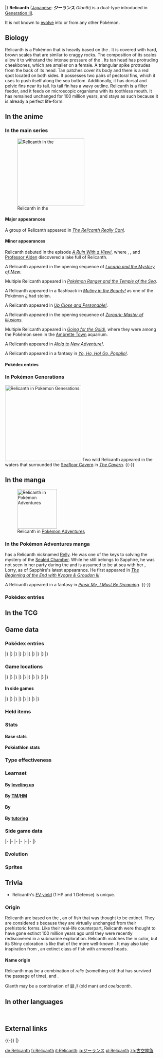 {{PokémonPrevNext/Head|type=Water|type2=Rock}}
{{PokémonPrevNext/GO|species=Relicanth}}
{{PokémonPrevNext/Pokémon|type=Water|prevnum=368|prev=Gorebyss|nextnum=370|next=Luvdisc|roundleft=bl|roundright=br}}
|}
{{Pokémon Infobox
|name=Relicanth
|jname=ジーランス
|jtranslit=Jīransu
|tmname=Glanth
|ndex=369
|hdex=179
|hdex6=188
|karea=Coastal
|kdex=042
|adex=262
|obrow=248
|type1=Water
|type2=Rock
|category=Longevity
|height-ftin=3'03"
|height-m=1.0
|weight-lbs=51.6
|weight-kg=23.4
|abilitylayout=2
|ability1=Swift Swim
|ability2=Rock Head
|abilityd=Sturdy
|egggroupn=2
|egggroup1=Water 1
|egggroup2=Water 2
|eggcycles=40
|evtotal=2
|evhp=1
|evde=1
|expyield=170
|oldexp=198
|lv100exp=1,250,000
|gendercode=31
|color=Gray
|catchrate=25
|body=03
|pokefordex=relicanth
|generation=3
|friendship=70
}}
'''Relicanth''' ([[List of Japanese Pokémon names|Japanese]]: '''ジーランス''' ''Glanth'') is a dual-type {{2t|Water|Rock}} {{OBP|Pokémon|species}} introduced in [[Generation III]].

It is not known to [[Evolution|evolve]] into or from any other Pokémon.

==Biology==
Relicanth is a Pokémon that is heavily based on the {{wp|coelacanth}}. It is covered with hard, brown scales that are similar to craggy rocks. The composition of its scales allow it to withstand the intense pressure of the {{DL|List of Pokémon by habitat|Sea Pokémon|ocean depths}}. Its tan head has protruding cheekbones, which are smaller on a female. A triangular spike protrudes from the back of its head. Tan patches cover its body and there is a red spot located on both sides. It possesses two pairs of pectoral fins, which it uses to push itself along the sea bottom. Additionally, it has dorsal and pelvic fins near its tail. Its tail fin has a wavy outline. Relicanth is a filter feeder, and it feeds on microscopic organisms with its toothless mouth. It has remained unchanged for 100 million years, and stays as such because it is already a perfect life-form.

==In the anime==
===In the main series===
[[File:Relicanth anime.png|thumb|left|220px|Relicanth in the {{pkmn|anime}}]]
====Major appearances====
A group of Relicanth appeared in ''[[AG094|The Relicanth Really Can!]]''.

====Minor appearances====
Relicanth debuted in the episode ''[[AG002|A Ruin With a View!]]'', where {{Ash}}, {{an|May}}, and [[Professor Alden]] discovered a lake full of Relicanth.

A Relicanth appeared in the opening sequence of ''[[M08|Lucario and the Mystery of Mew]]''.

Multiple Relicanth appeared in ''[[M09|Pokémon Ranger and the Temple of the Sea]]''.

A Relicanth appeared in a flashback in ''[[DP020|Mutiny in the Bounty!]]'' as one of the Pokémon [[J]] had stolen.

A Relicanth appeared in ''[[DP089|Up Close and Personable!]]''.

A Relicanth appeared in the opening sequence of ''[[M13|Zoroark: Master of Illusions]]''.

Multiple Relicanth appeared in ''[[XY022|Going for the Gold!]]'', where they were among the Pokémon seen in the [[Ambrette Town]] aquarium.

A Relicanth appeared in ''[[SM001|Alola to New Adventure!]]''.

A Relicanth appeared in a fantasy in ''[[SM005|Yo, Ho, Ho! Go, Popplio!]]''.

====Pokédex entries====
{{Animedexheader|Hoenn}}
{{Animedexbody|AG094|Relicanth|Ash's Pokédex|Relicanth, the Longevity Pokémon. Relicanth is covered in stone-like scales, which allow it to endure the pressure of the deep ocean.}}
{{Animedexfooter/Pokémon|''Advanced Generation''|Hoenn}}

===In Pokémon Generations===
[[File:Relicanth Chinchou PG.png|thumb|250px|Relicanth in [[Pokémon Generations]]]]
Two wild Relicanth appeared in the waters that surrounded the [[Seafloor Cavern]] in ''[[PG08|The Cavern]]''.
{{-}}

==In the manga==
[[File:Relly.png|130px|thumb|Relicanth in [[Pokémon Adventures]]]]
===In the Pokémon Adventures manga===
{{adv|Sapphire}} has a Relicanth nicknamed [[Relly]]. He was one of the keys to solving the mystery of the [[Sealed Chamber]]. While he still belongs to Sapphire, he was not seen in her party during the {{chap|Emerald}} and is assumed to be at sea with her {{p|Wailord}}, Lorry, as of Sapphire's latest appearance. He first appeared in ''[[PS235|The Beginning of the End with Kyogre & Groudon III]]''.

A Relicanth appeared in a fantasy in ''[[PS306|Pinsir Me, I Must Be Dreaming]]''. 
{{-}}

===Pokédex entries===
{{Mangadexheader}}
{{Mangadexbody|Pokémon Adventures|[[PS236]]|This species lives at the bottom of the sea for thousands of years. It only feeds on microorganisms.}}
{{Mangadexfooter}}

==In the TCG==
{{main|Relicanth (TCG)}}

==Game data==
===Pokédex entries===
{{Dex/Header|type=Water|type2=Rock}}
{{Dex/NA|gen=III}}
{{Dex/Gen|gen=III}}
{{Dex/Entry1|v=Ruby|t=FFF|entry=Relicanth is a Pokémon species that existed for a hundred million years without ever changing its form. This ancient Pokémon feeds on microscopic organisms with its toothless mouth.}}
{{Dex/Entry1|v=Sapphire|t=FFF|entry=Relicanth is a rare species that was discovered in deep-sea explorations. This Pokémon's body withstands the enormous water pressure of the ocean depths. Its body is covered in tough scales that are like craggy rocks.}}
{{Dex/Entry1|v=Emerald|t=FFF|entry=A Pokémon that was once believed to have been extinct. The species has not changed its form for 100 million years. It walks on the seafloor using its pectoral fins.}}
{{Dex/Entry2|v=FireRed|v2=LeafGreen|entry=It has remained unchanged for 100 million years. It was discovered during a deep-sea exploration.}}
|}
|}
{{Dex/Gen|gen=IV}}
{{Dex/Entry3|v=Diamond|v2=Pearl|v3=Platinum|entry=A rare Pokémon discovered during a deep-sea exploration. It has not changed in over 100 million years.}}
{{Dex/Entry2|v=HeartGold|v2=SoulSilver|entry=Discovered by chance during deep-sea explorations, it has not changed since ancient times.}}
|}
|}
{{Dex/Gen|gen=V}}
{{Dex/Entry2|v=Black|v2=White|t=FFF|entry=A rare Pokémon discovered during a deep-sea exploration. It has not changed in over 100 million years.}}
{{Dex/Entry2|v=Black 2|v2=White 2|t=FFF|entry=A rare Pokémon discovered during a deep-sea exploration. It has not changed in over 100 million years.}}
|}
|}
{{Dex/Gen|gen=VI}}
{{Dex/Entry1|v=X|t=FFF|entry=It has remained unchanged for 100 million years. It was discovered during a deep-sea exploration.}}
{{Dex/Entry1|v=Y|entry=A rare Pokémon discovered during a deep-sea exploration. It has not changed in over 100 million years.}}
{{Dex/Entry1|t=FFF|v=Omega Ruby|entry=Relicanth is a Pokémon species that existed for a hundred million years without ever changing its form. This ancient Pokémon feeds on microscopic organisms with its toothless mouth.}}
{{Dex/Entry1|t=FFF|v=Alpha Sapphire|entry=Relicanth is a rare species that was discovered in deep-sea explorations. This Pokémon’s body withstands the enormous water pressure of the ocean depths. Its body is covered in tough scales that are like craggy rocks.}}
|}
|}
{{Dex/Gen|gen=VII}}
{{Dex/Entry1|v=Sun|entry=Its form has remained the same for one hundred million years. Its body is filled with fat, so it can withstand the water pressure of the deep sea.}}
{{Dex/Entry1|v=Moon|entry=It was fortuitously discovered during a deep sea expedition. Its teeth have atrophied, so it now survives on microscopic organisms it sucks up.}}
{{Dex/Entry1|v=Ultra Sun|entry=Thought to have gone extinct, Relicanth was given a name that is a variation of the name of the person who discovered it.}}
{{Dex/Entry1|v=Ultra Moon|entry=The reason it hasn't changed at all in a hundred million years is that it's apparently already a perfect life-form.}}
|}
|}
{{Dex/Footer}}

===Game locations===
{{Availability/Header|type=Water|type2=Rock}}
{{Availability/NA|gen=III}}
{{Availability/Gen|gen=III}}
{{Availability/Entry2|v=Ruby|v2=Sapphire|t=FFF|t2=FFF|area=[[Route]]s {{rtn|124|Hoenn}}, {{rtn|126|Hoenn}} ([[Underwater]])}}
{{Availability/Entry1|v=Emerald|t=FFF|area=[[Route]]s {{rtn|124|Hoenn}}, {{rtn|126|Hoenn}} ([[Underwater]])}}
{{Availability/Entry2/None|v=FireRed|v2=LeafGreen}}
{{Availability/Entry1/None|v=Colosseum}}
{{Availability/Entry1/None|v=XD|link=Pokémon XD: Gale of Darkness}}
|}
|}
{{Availability/Gen|gen=IV}}
{{Availability/Entry2|v=Diamond|v2=Pearl|area={{rt|226|Sinnoh}} ({{DL|Fishing|Super Rod}})}}
{{Availability/Entry1|v=Platinum|area={{rt|226|Sinnoh}} ({{DL|Fishing|Super Rod}})}}
{{Availability/Entry2|v=HeartGold|v2=SoulSilver|area={{rt|12|Kanto}} ({{DL|Fishing|Super Rod}} during a [[Pokémon outbreak|swarm]])}}
{{Availability/Entry1|v=Pal Park|color={{locationcolor/light|ocean}}|link=Pal Park|area={{DL|List of Pokémon by Pal Park location|Sea}}}}
|}
|}
{{Availability/Gen|gen=V}}
{{Availability/Entry2|v=Black|v2=White|t=FFF|area={{rt|4|Unova}} ([[Fishing]] in {{DL|Phenomenon|rippling water}})}}
{{Availability/Entry2|v=Black 2|v2=White 2|t=FFF|area={{rt|4|Unova}} ([[Fishing]] in {{DL|Phenomenon|rippling water}})}}
{{Availability/Entry1|v=Dream World|color={{dream color}}|area={{dwa|Sparkling Sea}}}}
|}
|}
{{Availability/Gen|gen=VI}}
{{Availability/Entry2|v=X|v2=Y|t=FFF|area=[[Ambrette Town]], [[Cyllage City]] ({{DL|Fishing|Super Rod}})}}
{{Availability/Entry2|v=Omega Ruby|v2=Alpha Sapphire|t=FFF|t2=FFF|area=[[Route]]s {{rtn|107|Hoenn}}, {{rtn|124|Hoenn}}, {{rtn|126|Hoenn}}, {{rtn|128|Hoenn}}, {{rtn|129|Hoenn}}, {{rtn|130|Hoenn}} ([[Underwater]])}}
|}
|}
{{Availability/Gen|gen=VII}}
{{Availability/Entry2|v=Sun|v2=Moon|area=[[Poni Wilds]] ([[Fishing]])}}
{{Availability/Entry2|v=Ultra Sun|v2=Ultra Moon|area=[[Poni Breaker Coast]] ([[Fishing]])}}
|}
|}
{{Availability/Footer}}

====In side games====
{{Availability/Header|type=Water|type2=Rock}}
{{Availability/NA|gen=III}}
{{Availability/Gen|gen=III}}
{{Availability/Entry1|v=Pinball: R&S|link=Pokémon Pinball: Ruby & Sapphire|color={{ruby color}}|t=fff|area=Ocean ([[Ruby Field|Both]] [[Sapphire Field|Fields]])}}
{{Availability/Entry1|v=Trozei!|color={{yellow color}}|area=[[Secret Storage 11]], Endless Level 20, Forever Level 20, [[Mr. Who's Den]]}}
{{Availability/Entry2|v=MD Red|v2=MD Blue|link=Pokémon Mystery Dungeon: Red Rescue Team and Blue Rescue Team|area=[[Silver Trench]] (80F-89F)}}
|}
|}
{{Availability/Gen|gen=IV}}
{{Availability/Entry2|v=MD Time|v2=MD Darkness|link=Pokémon Mystery Dungeon: Explorers of Time and Explorers of Darkness|area=[[Miracle Sea]] (B1-B18, Deep Miracle Sea B1-B4)}}
{{Availability/Entry1|v=MD Sky|link=Pokémon Mystery Dungeon: Explorers of Sky|area=[[Miracle Sea]] (B1-B18, Deep Miracle Sea B1-B4)}}
<!--{{Availability/Entry1|v=MD Stormy|link=Pokémon Mystery Dungeon (WiiWare)|color={{water color}}|area=}}-->
{{Availability/Entry1|v=Ranger: GS|color={{GS color}}|link=Pokémon Ranger: Guardian Signs|area=[[Canal Ruins]]}}
|}
|}
{{Availability/Gen|gen=V}}
{{Availability/Entry1|1|v=Rumble Blast|color={{fire color}}|area=Beach: [[World Axle - B1F]]}}
{{Availability/Entry1|1|v=Rumble U|color={{fire color}}|area=[[Variety Battle#Empoleon the Great|Variety Battle: Empoleon the Great]]}}
|}
|}
{{Availability/Gen|gen=VI}}
{{Availability/Entry1|1|v=Battle Trozei|color={{defense color}}|area=[[Safari Jungle#Thursday Stage 3|Safari Jungle: Stage 3]]{{dotw|Th}}}}
{{Availability/Entry1|1|v=Shuffle|color={{beauty color}}|area=Event: ''[[Special Stages#The Daily Pokémon (#3)|The Daily Pokémon (#3)]]''}}
{{Availability/Entry1|1|v=Rumble World|color={{fire color}}|area=[[Sapphire Sea#Sea of Origin|Sapphire Sea: Sea of Origin]] <small>(All Areas)</small>}}
|}
|}
{{Availability/Footer}}

===Held items===
{{HeldItems
|type=Water|type2=Rock
|rse1=Green Shard|rse1type=None|rse1rar=5
|dppt1=DeepSeaScale|dppt1type=None|dppt1rar=5
|hgss1=DeepSeaScale|hgss1type=None|hgss1rar=5
|bw1=DeepSeaScale|bw1type=None|bw1rar=5
|b2w21=DeepSeaScale|b2w21type=None|b2w21rar=5
|xy1=Deep Sea Scale|xy1type=None|xy1rar=5
|oras1=Deep Sea Scale|oras1type=None|oras1rar=5
|sm1=Deep Sea Scale|sm1type=None|sm1rar=5
|usum1=Deep Sea Scale|usum1type=None|usum1rar=5
}}

===Stats===
====Base stats====
{{BaseStats
|type=Water
|type2=Rock
|HP=     100
|Attack=  90
|Defense=130
|SpAtk=   45
|SpDef=   65
|Speed=   55}}

====Pokéathlon stats====
{{Pokéthlon
|type=Water
|type2=Rock
|Speed=3
|SpeedMax=3
|Power=3
|PowerMax=4
|Technique=2
|TechniqueMax=3
|Stamina=4
|StaminaMax=5
|Jump=2
|JumpMax=3
}}

===Type effectiveness===
{{TypeEffectiveness
|type1=Water
|type2=Rock
|Normal=   50
|Flying=   50
|Fighting=200
|Ground=  200
|Rock=    100
|Bug=     100
|Poison=   50
|Ghost=   100
|Steel=   100
|Fire=     25
|Water=   100
|Grass=   400
|Electric=200
|Psychic= 100
|Ice=      50
|Dragon=  100
|Dark=    100
|Fairy=   100}}

===Learnset===
====By [[Level|leveling up]]====
{{learnlist/levelh/7|Relicanth|Water|Rock|3}}
{{learnlist/level7|1|Flail|Normal|Physical|&mdash;|100|15}}
{{learnlist/level7|1|Head Smash|Rock|Physical|150|80|5||'''}}
{{learnlist/level7|1|Tackle|Normal|Physical|40|100|35}}
{{learnlist/level7|1|Harden|Normal|Status|&mdash;|&mdash;|30}}
{{learnlist/level7|1|Mud Sport|Ground|Status|&mdash;|&mdash;|15}}
{{learnlist/level7|1|Water Gun|Water|Special|40|100|25||'''}}
{{learnlist/level7|6|Mud Sport|Ground|Status|&mdash;|&mdash;|15}}
{{learnlist/level7|10|Water Gun|Water|Special|40|100|25||'''}}
{{learnlist/level7|15|Rock Tomb|Rock|Physical|60|95|15||'''}}
{{learnlist/level7|21|Ancient Power|Rock|Special|60|100|5||'''}}
{{learnlist/level7|26|Dive|Water|Physical|80|100|10||'''}}
{{learnlist/level7|31|Take Down|Normal|Physical|90|85|20}}
{{learnlist/level7|35|Yawn|Normal|Status|&mdash;|&mdash;|10}}
{{learnlist/level7|41|Rest|Psychic|Status|&mdash;|&mdash;|10}}
{{learnlist/level7|46|Hydro Pump|Water|Special|110|80|5||'''}}
{{learnlist/level7|50|Double-Edge|Normal|Physical|120|100|15}}
{{learnlist/level7|56|Head Smash|Rock|Physical|150|80|5||'''}}
{{learnlist/levelf/7|Relicanth|Water|Rock|3}}

====By [[TM]]/[[HM]]====
{{learnlist/tmh/7|Relicanth|Water|Rock|3}}
{{learnlist/tm7|TM04|Calm Mind|Psychic|Status|&mdash;|&mdash;|20}}
{{learnlist/tm7|TM06|Toxic|Poison|Status|&mdash;|90|10}}
{{learnlist/tm7|TM07|Hail|Ice|Status|&mdash;|&mdash;|10}}
{{learnlist/tm7|TM10|Hidden Power|Normal|Special|60|100|15}}
{{learnlist/tm7|TM13|Ice Beam|Ice|Special|90|100|10}}
{{learnlist/tm7|TM14|Blizzard|Ice|Special|110|70|5}}
{{learnlist/tm7|TM15|Hyper Beam|Normal|Special|150|90|5}}
{{learnlist/tm7|TM17|Protect|Normal|Status|&mdash;|&mdash;|10}}
{{learnlist/tm7|TM18|Rain Dance|Water|Status|&mdash;|&mdash;|5}}
{{learnlist/tm7|TM20|Safeguard|Normal|Status|&mdash;|&mdash;|25}}
{{learnlist/tm7|TM21|Frustration|Normal|Physical|&mdash;|100|20}}
{{learnlist/tm7|TM23|Smack Down|Rock|Physical|50|100|15||'''}}
{{learnlist/tm7|TM26|Earthquake|Ground|Physical|100|100|10}}
{{learnlist/tm7|TM27|Return|Normal|Physical|&mdash;|100|20}}
{{learnlist/tm7|TM32|Double Team|Normal|Status|&mdash;|&mdash;|15}}
{{learnlist/tm7|TM37|Sandstorm|Rock|Status|&mdash;|&mdash;|10}}
{{learnlist/tm7|TM39|Rock Tomb|Rock|Physical|60|95|15||'''}}
{{learnlist/tm7|TM42|Facade|Normal|Physical|70|100|20}}
{{learnlist/tm7|TM44|Rest|Psychic|Status|&mdash;|&mdash;|10}}
{{learnlist/tm7|TM45|Attract|Normal|Status|&mdash;|100|15}}
{{learnlist/tm7|TM48|Round|Normal|Special|60|100|15}}
{{learnlist/tm7|TM55|Scald|Water|Special|80|100|15||'''}}
{{learnlist/tm7|TM68|Giga Impact|Normal|Physical|150|90|5}}
{{learnlist/tm7|TM69|Rock Polish|Rock|Status|&mdash;|&mdash;|20}}
{{learnlist/tm7|TM71|Stone Edge|Rock|Physical|100|80|5||'''}}
{{learnlist/tm7|TM77|Psych Up|Normal|Status|&mdash;|&mdash;|10}}
{{learnlist/tm7|TM78|Bulldoze|Ground|Physical|60|100|20}}
{{learnlist/tm7|TM80|Rock Slide|Rock|Physical|75|90|10||'''}}
{{learnlist/tm7|TM87|Swagger|Normal|Status|&mdash;|85|15}}
{{learnlist/tm7|TM88|Sleep Talk|Normal|Status|&mdash;|&mdash;|10}}
{{learnlist/tm7|TM90|Substitute|Normal|Status|&mdash;|&mdash;|10}}
{{learnlist/tm7|TM94|Surf|Water|Special|90|100|15||'''}}
{{learnlist/tm7|TM98|Waterfall|Water|Physical|80|100|15||'''}}
{{learnlist/tm7|TM100|Confide|Normal|Status|&mdash;|&mdash;|20}}
{{learnlist/tmf/7|Relicanth|Water|Rock|3}}

====By {{pkmn|breeding}}====
{{learnlist/breedh/7|Relicanth|Water|Rock|3}}
{{learnlist/breed7|{{MSP|054|Psyduck}}{{MSP|055|Golduck}}{{MSP|079|Slowpoke}}{{MSP|080|Slowbro}}{{MSP|194|Wooper}}{{MSP|195|Quagsire}}<br>{{MSP|320|Wailmer}}{{MSP|321|Wailord}}{{MSP|339|Barboach}}{{MSP|340|Whiscash}}{{MSP|368|Gorebyss}}{{MSP|399|Bidoof}}<br>{{MSP|400|Bibarel}}|Amnesia|Psychic|Status|&mdash;|&mdash;|20}}
{{learnlist/breed7|{{MSP|007|Squirtle}}{{MSP|008|Wartortle}}{{MSP|009|Blastoise}}{{MSP|054|Psyduck}}{{MSP|055|Golduck}}{{MSP|086|Seel}}<br>{{MSP|087|Dewgong}}{{MSP|130|Gyarados}}{{MSP|147|Dratini}}{{MSP|148|Dragonair}}{{MSP|149|Dragonite}}{{MSP|158|Totodile}}<br>{{MSP|159|Croconaw}}{{MSP|160|Feraligatr}}{{MSP|183|Marill}}{{MSP|184|Azumarill}}{{MSP|211|Qwilfish}}{{MSP|339|Barboach}}<br>{{MSP|340|Whiscash}}{{MSP|350|Milotic}}{{MSP|367|Huntail}}{{MSP|368|Gorebyss}}{{MSP|418|Buizel}}{{MSP|419|Floatzel}}<br>{{MSP|550|Basculin}}{{MSP|550B|Basculin}}{{MSP|564|Tirtouga}}{{MSP|565|Carracosta}}{{MSP|690|Skrelp}}{{MSP|691|Dragalge}}<br>{{MSP|746|Wishiwashi}}{{MSP|779|Bruxish}}|Aqua Tail|Water|Physical|90|90|10||'''}}
{{learnlist/breed7|{{MSP|086|Seel}}{{MSP|087|Dewgong}}{{MSP|116|Horsea}}{{MSP|117|Seadra}}{{MSP|230|Kingdra}}{{MSP|131|Lapras}}<br>{{MSP|138|Omanyte}}{{MSP|139|Omastar}}{{MSP|211|Qwilfish}}{{MSP|222|Corsola}}{{MSP|279|Pelipper}}{{MSP|320|Wailmer}}<br>{{MSP|321|Wailord}}{{MSP|363|Spheal}}{{MSP|364|Sealeo}}{{MSP|365|Walrein}}{{MSP|367|Huntail}}{{MSP|393|Piplup}}<br>{{MSP|394|Prinplup}}{{MSP|395|Empoleon}}{{MSP|564|Tirtouga}}{{MSP|565|Carracosta}}{{MSP|594|Alomomola}}{{MSP|746|Wishiwashi}}|Brine|Water|Special|65|100|10||'''}}
{{learnlist/breed7|{{MSP|339|Barboach}}{{MSP|340|Whiscash}}|Magnitude|Ground|Physical|&mdash;|100|30}}
{{learnlist/breed7|{{MSP|060|Poliwag}}{{MSP|061|Poliwhirl}}{{MSP|138|Omanyte}}{{MSP|139|Omastar}}{{MSP|140|Kabuto}}{{MSP|141|Kabutops}}<br>{{MSP|194|Wooper}}{{MSP|195|Quagsire}}{{MSP|259|Marshtomp}}{{MSP|260|Swampert}}{{MSP|535|Tympole}}{{MSP|536|Palpitoad}}<br>{{MSP|537|Seismitoad}}{{MSP|618|Stunfisk}}|Mud Shot|Ground|Special|55|95|15}}
{{learnlist/breed7|{{MSP|258|Mudkip}}{{MSP|259|Marshtomp}}{{MSP|260|Swampert}}{{MSP|422|Shellos}}{{MSP|422E|Shellos}}{{MSP|423|Gastrodon}}<br>{{MSP|423E|Gastrodon}}{{MSP|618|Stunfisk}}|Mud-Slap|Ground|Special|20|100|10}}
{{learnlist/breed7|{{MSP|194|Wooper}}{{MSP|195|Quagsire}}{{MSP|259|Marshtomp}}{{MSP|260|Swampert}}{{MSP|339|Barboach}}{{MSP|340|Whiscash}}<br>{{MSP|422|Shellos}}{{MSP|422E|Shellos}}{{MSP|423|Gastrodon}}{{MSP|423E|Gastrodon}}{{MSP|535|Tympole}}{{MSP|536|Palpitoad}}<br>{{MSP|537|Seismitoad}}{{MSP|618|Stunfisk}}{{MSP|692|Clauncher}}{{MSP|693|Clawitzer}}|Muddy Water|Water|Special|90|85|10||'''}}
{{learnlist/breed7|{{MSP|007|Squirtle}}{{MSP|008|Wartortle}}{{MSP|009|Blastoise}}{{MSP|319|Sharpedo}}|Skull Bash|Normal|Physical|130|100|10}}
{{learnlist/breed7|{{MSP|054|Psyduck}}{{MSP|079|Slowpoke}}{{MSP|086|Seel}}{{MSP|131|Lapras}}{{MSP|194|Wooper}}{{MSP|320|Wailmer}}<br>{{MSP|363|Spheal}}{{MSP|399|Bidoof}}|Sleep Talk|Normal|Status|&mdash;|&mdash;|10|*}}
{{learnlist/breed7|{{MSP|339|Barboach}}{{MSP|340|Whiscash}}{{MSP|363|Spheal}}{{MSP|364|Sealeo}}{{MSP|365|Walrein}}|Snore|Normal|Special|50|100|15}}
{{learnlist/breed7|{{MSP|054|Psyduck}}{{MSP|055|Golduck}}{{MSP|060|Poliwag}}{{MSP|061|Poliwhirl}}{{MSP|086|Seel}}{{MSP|118|Goldeen}}<br>{{MSP|119|Seaking}}{{MSP|183|Marill}}{{MSP|184|Azumarill}}{{MSP|271|Lombre}}{{MSP|279|Pelipper}}{{MSP|283|Surskit}}<br>{{MSP|284|Masquerain}}{{MSP|339|Barboach}}{{MSP|340|Whiscash}}{{MSP|350|Milotic}}{{MSP|393|Piplup}}{{MSP|394|Prinplup}}<br>{{MSP|418|Buizel}}{{MSP|419|Floatzel}}{{MSP|580|Ducklett}}{{MSP|581|Swanna}}{{MSP|594|Alomomola}}{{MSP|692|Clauncher}}<br>{{MSP|693|Clawitzer}}{{MSP|751|Dewpider}}{{MSP|771|Pyukumuku}}|Water Sport|Water|Status|&mdash;|&mdash;|15}}
{{learnlist/breed7|{{MSP|054|Psyduck}}{{MSP|055|Golduck}}{{MSP|079|Slowpoke}}{{MSP|080|Slowbro}}{{MSP|199|Slowking}}{{MSP|270|Lotad}}<br>{{MSP|271|Lombre}}{{MSP|340|Whiscash}}|Zen Headbutt|Psychic|Physical|80|90|15}}
{{learnlist/breedf/7|Relicanth|Water|Rock|3}}

====By [[Move Tutor|tutoring]]====
{{learnlist/tutorh/7|Relicanth|Water|Rock|3}}
{{learnlist/tutor7|Aqua Tail|Water|Physical|90|90|10||'''|no|yes}}
{{learnlist/tutor7|Bounce|Flying|Physical|85|85|5|||no|yes}}
{{learnlist/tutor7|Earth Power|Ground|Special|90|100|10|||no|yes}}
{{learnlist/tutor7|Icy Wind|Ice|Special|55|95|15|||no|yes}}
{{learnlist/tutor7|Snore|Normal|Special|50|100|15|||no|yes}}
{{learnlist/tutor7|Stealth Rock|Rock|Status|—|—|20|||no|yes}}
{{learnlist/tutor7|Stomping Tantrum|Ground|Physical|75|100|10|||no|yes}}
{{learnlist/tutor7|Water Pulse|Water|Special|60|100|20||'''|no|yes}}
{{learnlist/tutor7|Zen Headbutt|Psychic|Physical|80|90|15|||no|yes}}
{{learnlist/tutorf/7|Relicanth|Water|Rock|3}}

===Side game data===
{{Spindata/Head|type=Water|type2=Rock}}
{{Spindata/PinballRS|col=3|type=Water|ndex=369|acquisition=Catch}}
{{Spindata/Trozei|col=3|type=Water|ndex=369|rarity=Common}}
|-
{{Spindata/MDRB|col=6|type=Water|ndex=369
|body=1
|rate=7.9
|area=Deep-Sea Floor
|P1=The world is awash in change--but not everything changes.
|P2=Hm? Is my health down by about half, would you say?
|P3=I've reached the end... Am I truly too far behind the times?
|PL=I've leveled up! But some things will never change...
}}
|-
{{Spindata/MDTDS|col=6|type=Water|ndex=369
|body=1
|rate=6.4
|IQ=E
}}
|-
{{Spindata/Ranger GS|col=6|type=Water
|group=Water
|assist=Water
|field=Crush
|fieldpower=2
|past=NA
|browser=It shoots orbs of water to attack.
}}
|-
{{Spindata/RumbleBlast|col=6|type=Water
|att=3
|def=4
|speed=3
}}
|-
{{Spindata/Battle Trozei|col=3|type=Water|ndex=369|bttype=Rock
|power=2
}}
{{Spindata/Shuffle|col=3|type=Water|ndex=369|stype=Rock|num=241
|min=60
|max=105
|raisemaxlevel=5
|skill=Mega Boost
|skilldesc=Fills the Mega Gauge of a Pokémon of the same type.
}}
|-
{{Spindata/GO|col=6|type=Water|ndex=369
|buddy=5
|evolution=N/A
|stamina=200
|attack=162
|defense=234
|fast={{m|Water Gun}}, {{m|Zen Headbutt}}
|special={{m|Ancient Power}}, {{m|Aqua Tail}}, {{m|Hydro Pump}}
}}
|}

===Evolution===
{{Evobox-1
|type1=Water
|type2=Rock
|pictype=art
|no1=369
|name1=Relicanth
|type1-1=Water
|type2-1=Rock}}

===Sprites===
{{Spritebox/Header|type=Water|type2=Rock}}
{{Spritebox/NA|gen=III}}
{{Spritebox/3|ndex=369}}
{{Spritebox/4/Gender|ndex=369}}
{{Spritebox/5/Gender|ndex=369}}
{{Spritebox/6/Gender|ndex=369}}
{{Spritebox/7/Gender|ndex=369}}
{{Spritebox/Footer|369|Relicanth}}

==Trivia==
* Relicanth's [[Effort values|EV yield]] (1 HP and 1 Defense) is unique.

===Origin===
{{Bulbanews|On the Origin of Species: Relicanth}}
Relicanth are based on the {{wp|coelacanth}}, an {{wp|Order (biology)|order}} of fish that was thought to be extinct. They are considered {{wp|living fossil}}s because they are virtually unchanged from their prehistoric forms. Like their real-life counterpart, Relicanth were thought to have gone extinct 100 million years ago until they were recently rediscovered in a submarine exploration. Relicanth matches the {{wp|Indonesian coelacanth}} in color, but its Shiny coloration is like that of the more well-known {{wp|West Indian Ocean coelacanth}}. It may also take inspiration from {{wp|placodermi|placoderms}}, an extinct class of fish with armored heads.

====Name origin====
Relicanth may be a combination of ''relic'' (something old that has survived the passage of time), ''{{wp|Relict (biology)|relict}}'' and ''{{wp|coelacanth}}''.

Glanth may be a combination of 爺 ''jī'' (old man) and ''coelacanth''.

==In other languages==
{{Other languages|type=Water|type2=Rock
|ja=ジーランス ''Glanth''|jameaning=From 爺 ''jī'' (old man) and ''coelacanth''.
|de=Relicanth|demeaning=Same as English name
|fr=Relicanth|frmeaning=Same as English name
|es=Relicanth|esmeaning=Same as English name
|it=Relicanth|itmeaning=Same as English name
|ko=시라칸 ''Searakan''|komeaning=Corruption of {{tt|실러캔스 ''silleokaenseu''|coelacanth}}
|pt_br=Relicário|pt_brmeaning=From ''{{tt|relicário|shrine}}''
|zh_cmn=古空棘魚 ''Gǔ Kōng Jí Yú''|zh_cmnmeaning=古 means ancient. 空棘魚 may be derived from {{tt|腔棘魚 ''Qiāngjíyú''|coelacanth}}.
|hi=रेलीकंथ ''Relicanth''|himeaning=Transliteration of English name
|ru=Реликант ''Relikant''|rumeaning=Transliteration of English name
}}
<br clear="left">

==External links==

{{-}}
{{PokémonPrevNext/Head|type=Water|type2=Rock}}
{{PokémonPrevNext/Pokémon|type=Water|prevnum=368|prev=Gorebyss|nextnum=370|next=Luvdisc}}
|}
{{Project Pokédex notice}}

[[de:Relicanth]]
[[fr:Relicanth]]
[[it:Relicanth]]
[[ja:ジーランス]]
[[pl:Relicanth]]
[[zh:古空棘鱼]]
